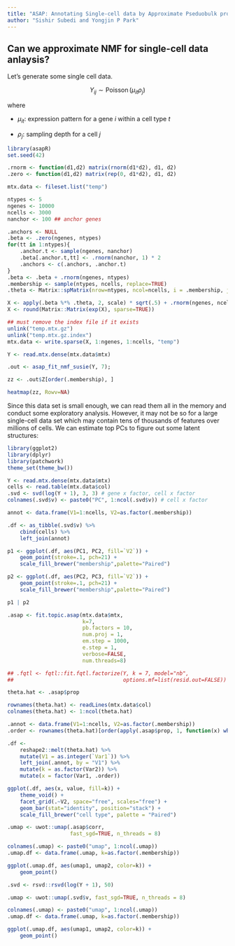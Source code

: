 ```yaml
---
title: "ASAP: Annotating Single-cell data by Approximate Pseduobulk projection"
author: "Sishir Subedi and Yongjin P Park"
---
```


## Can we approximate NMF for single-cell data anlaysis?

Let's generate some single cell data.

$$Y_{ij} \sim \operatorname{Poisson}(\mu_{it} \rho_{j})$$

where

* $\mu_{it}$: expression pattern for a gene $i$ within a cell type $t$

* $\rho_{j}$: sampling depth for a cell $j$

```r
library(asapR)
set.seed(42)

.rnorm <- function(d1,d2) matrix(rnorm(d1*d2), d1, d2)
.zero <- function(d1,d2) matrix(rep(0, d1*d2), d1, d2)

mtx.data <- fileset.list("temp")

ntypes <- 5
ngenes <- 10000
ncells <- 3000
nanchor <- 100 ## anchor genes 

.anchors <- NULL
.beta <- .zero(ngenes, ntypes)
for(tt in 1:ntypes){
    .anchor.t <- sample(ngenes, nanchor)
    .beta[.anchor.t,tt] <- .rnorm(nanchor, 1) * 2
    .anchors <- c(.anchors, .anchor.t)
}
.beta <- .beta + .rnorm(ngenes, ntypes)
.membership <- sample(ntypes, ncells, replace=TRUE)
.theta <- Matrix::spMatrix(nrow=ntypes, ncol=ncells, i = .membership, j = 1:ncells, x = rep(1, ncells))

X <- apply(.beta %*% .theta, 2, scale) * sqrt(.5) + .rnorm(ngenes, ncells) * sqrt(.5)
X <- round(Matrix::Matrix(exp(X), sparse=TRUE))

## must remove the index file if it exists
unlink("temp.mtx.gz")
unlink("temp.mtx.gz.index")
mtx.data <- write.sparse(X, 1:ngenes, 1:ncells, "temp")

Y <- read.mtx.dense(mtx.data$mtx)

.out <- asap_fit_nmf_susie(Y, 7);

zz <- .out$Z[order(.membership), ]

heatmap(zz, Rowv=NA)

```






Since this data set is small enough, we can read them all in the memory and conduct some exploratory analysis. However, it may not be so for a large single-cell data set which may contain tens of thousands of features over millions of cells. We can estimate top PCs to figure out some latent structures:

```r
library(ggplot2)
library(dplyr)
library(patchwork)
theme_set(theme_bw())

Y <- read.mtx.dense(mtx.data$mtx)
cells <- read.table(mtx.data$col)
.svd <- svd(log(Y + 1), 3, 3) # gene x factor, cell x factor
colnames(.svd$v) <- paste0("PC", 1:ncol(.svd$v)) # cell x factor

annot <- data.frame(V1=1:ncells, V2=as.factor(.membership))
```

```r
.df <- as_tibble(.svd$v) %>%
    cbind(cells) %>% 
    left_join(annot)

p1 <- ggplot(.df, aes(PC1, PC2, fill=`V2`)) +
    geom_point(stroke=.1, pch=21) +
    scale_fill_brewer("membership",palette="Paired")

p2 <- ggplot(.df, aes(PC2, PC3, fill=`V2`)) +
    geom_point(stroke=.1, pch=21) +
    scale_fill_brewer("membership",palette="Paired")

p1 | p2
```


```r
.asap <- fit.topic.asap(mtx.data$mtx,
                        k=7,
                        pb.factors = 10,
                        num.proj = 1,
                        em.step = 1000,
                        e.step = 1,
                        verbose=FALSE,
                        num.threads=8)

## .fqtl <- fqtl::fit.fqtl.factorize(Y, k = 7, model="nb",
##                                   options.mf=list(resid.out=FALSE))

theta.hat <- .asap$prop

rownames(theta.hat) <- readLines(mtx.data$col)
colnames(theta.hat) <- 1:ncol(theta.hat)

.annot <- data.frame(V1=1:ncells, V2=as.factor(.membership))
.order <- rownames(theta.hat)[order(apply(.asap$prop, 1, function(x) which.max(x)))]

.df <-
    reshape2::melt(theta.hat) %>%
    mutate(V1 = as.integer(`Var1`)) %>% 
    left_join(.annot, by = "V1") %>%
    mutate(k = as.factor(Var2)) %>% 
    mutate(x = factor(Var1, .order))

ggplot(.df, aes(x, value, fill=k)) +
    theme_void() +
    facet_grid(.~V2, space="free", scales="free") +
    geom_bar(stat="identity", position="stack") +
    scale_fill_brewer("cell type", palette = "Paired")

```


```r

.umap <- uwot::umap(.asap$corr,
                    fast_sgd=TRUE, n_threads = 8)

colnames(.umap) <- paste0("umap", 1:ncol(.umap))
.umap.df <- data.frame(.umap, k=as.factor(.membership))

ggplot(.umap.df, aes(umap1, umap2, color=k)) +
    geom_point()

```




```r
.svd <- rsvd::rsvd(log(Y + 1), 50)

.umap <- uwot::umap(.svd$v, fast_sgd=TRUE, n_threads = 8)

colnames(.umap) <- paste0("umap", 1:ncol(.umap))
.umap.df <- data.frame(.umap, k=as.factor(.membership))

ggplot(.umap.df, aes(umap1, umap2, color=k)) +
    geom_point()

```
